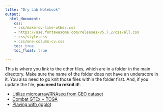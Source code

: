 ```yaml
---
title: "Dry Lab Notebook"
output:
  html_document:
    css:
    - css/make-cv-like-other.css
    - https://use.fontawesome.com/releases/v5.7.2/css/all.css
    - css/style.css
    - css/one-column-cv.css
    toc: true
    toc_float: true

---
```


This is where you link to the other files, which are in a folder in the main directory. Make sure the name of the folder does not have an underscore in it. You also need to go knit those files within the folder first. And, if you update the file, **you need to reknit it!**. 


* [Utilize microarray/RNAseq from GEO dataset](content/NOProductionandMTTassay.html)
* [Combat GTEx + TCGA](content/NOProductionandMTTassay.html)
* [Playing with ggplot](content/NOProductionandMTTassay.html)
